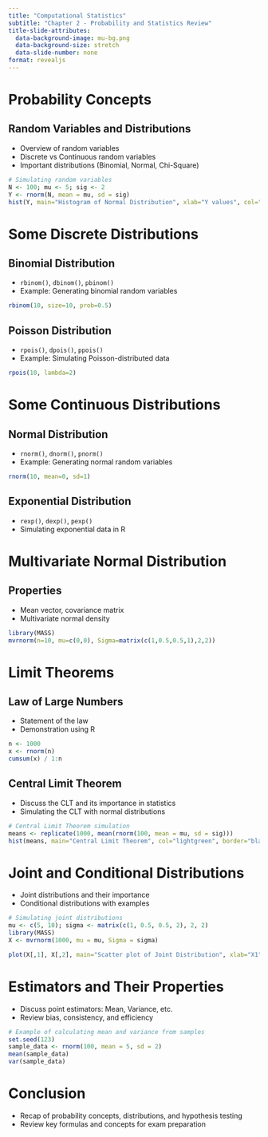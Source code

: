 ```yaml
---
title: "Computational Statistics"
subtitle: "Chapter 2 - Probability and Statistics Review"
title-slide-attributes:
  data-background-image: mu-bg.png
  data-background-size: stretch
  data-slide-number: none
format: revealjs
---
```


# Probability Concepts

## Random Variables and Distributions

-   Overview of random variables
-   Discrete vs Continuous random variables
-   Important distributions (Binomial, Normal, Chi-Square)

```r
# Simulating random variables
N <- 100; mu <- 5; sig <- 2
Y <- rnorm(N, mean = mu, sd = sig)
hist(Y, main="Histogram of Normal Distribution", xlab="Y values", col="lightblue")
```

# Some Discrete Distributions

## Binomial Distribution

-   `rbinom()`, `dbinom()`, `pbinom()`
-   Example: Generating binomial random variables

```r
rbinom(10, size=10, prob=0.5)
```

## Poisson Distribution

-   `rpois()`, `dpois()`, `ppois()`
-   Example: Simulating Poisson-distributed data

```r
rpois(10, lambda=2)
```

# Some Continuous Distributions

## Normal Distribution

-   `rnorm()`, `dnorm()`, `pnorm()`
-   Example: Generating normal random variables

```r
rnorm(10, mean=0, sd=1)
```

## Exponential Distribution

-   `rexp()`, `dexp()`, `pexp()`
-   Simulating exponential data in R

# Multivariate Normal Distribution

## Properties

-   Mean vector, covariance matrix
-   Multivariate normal density

```r
library(MASS)
mvrnorm(n=10, mu=c(0,0), Sigma=matrix(c(1,0.5,0.5,1),2,2))
```

# Limit Theorems

## Law of Large Numbers

-   Statement of the law
-   Demonstration using R

```r
n <- 1000
x <- rnorm(n)
cumsum(x) / 1:n
```

## Central Limit Theorem

-   Discuss the CLT and its importance in statistics
-   Simulating the CLT with normal distributions

```r
# Central Limit Theorem simulation
means <- replicate(1000, mean(rnorm(100, mean = mu, sd = sig)))
hist(means, main="Central Limit Theorem", col="lightgreen", border="black")
```

# Joint and Conditional Distributions

-   Joint distributions and their importance
-   Conditional distributions with examples

```r
# Simulating joint distributions
mu <- c(5, 10); sigma <- matrix(c(1, 0.5, 0.5, 2), 2, 2)
library(MASS)
X <- mvrnorm(1000, mu = mu, Sigma = sigma)

plot(X[,1], X[,2], main="Scatter plot of Joint Distribution", xlab="X1", ylab="X2", col="blue")
```

# Estimators and Their Properties

-   Discuss point estimators: Mean, Variance, etc.
-   Review bias, consistency, and efficiency

```r
# Example of calculating mean and variance from samples
set.seed(123)
sample_data <- rnorm(100, mean = 5, sd = 2)
mean(sample_data)
var(sample_data)
```

# Conclusion

-   Recap of probability concepts, distributions, and hypothesis testing
-   Review key formulas and concepts for exam preparation
